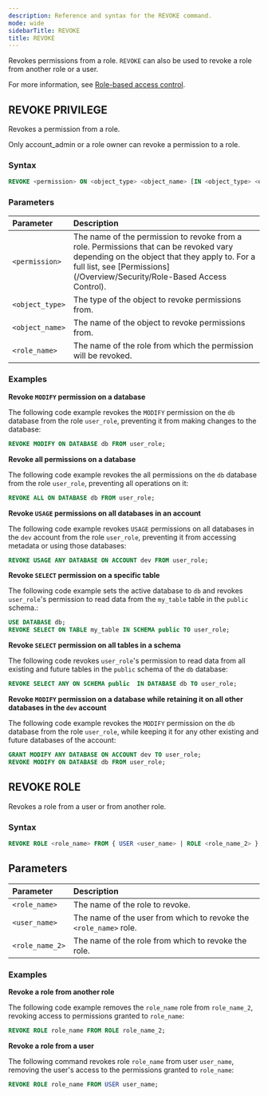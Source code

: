 ```yaml
---
description: Reference and syntax for the REVOKE command.
mode: wide
sidebarTitle: REVOKE
title: REVOKE
---
```



Revokes permissions from a role. `REVOKE` can also be used to revoke a role from another role or a user. 

For more information, see [Role-based access control](/Guides/security/rbac).

## REVOKE PRIVILEGE

Revokes a permission from a role.

<Note>
Only account_admin or a role owner can revoke a permission to a role.
</Note>

### Syntax

```sql
REVOKE <permission> ON <object_type> <object_name> [IN <object_type> <object_name>] FROM <role_name>
```

### Parameters 
 

| Parameter  | Description |
| :--------- | :---------- |
| `<permission>` | The name of the permission to revoke from a role. Permissions that can be revoked vary depending on the object that they apply to. For a full list, see [Permissions](/Overview/Security/Role-Based Access Control). |
| `<object_type>` | The type of the object to revoke permissions from. |
| `<object_name>` | The name of the object to revoke permissions from. |
| `<role_name>` | The name of the role from which the permission will be revoked. |

### Examples

**Revoke `MODIFY` permission on a database**

The following code example revokes the `MODIFY` permission on the `db` database from the role `user_role`, preventing it from making changes to the database:

```sql
REVOKE MODIFY ON DATABASE db FROM user_role;
```

**Revoke all permissions on a database**

The following code example revokes the all permissions on the `db` database from the role `user_role`, preventing all operations on it:

```sql
REVOKE ALL ON DATABASE db FROM user_role;
```

**Revoke `USAGE` permissions on all databases in an account**

The following code example revokes `USAGE` permissions on all databases in the `dev` account from the role `user_role`, preventing it from accessing metadata or using those databases:

```sql
REVOKE USAGE ANY DATABASE ON ACCOUNT dev FROM user_role;
```

**Revoke `SELECT` permission on a specific table**

The following code example sets the active database to `db` and revokes `user_role`'s permission to read data from the `my_table` table in the `public` schema.:

```sql
USE DATABASE db;
REVOKE SELECT ON TABLE my_table IN SCHEMA public TO user_role;
```
**Revoke `SELECT` permission on all tables in a schema**

The following code revokes `user_role`'s permission to read data from all existing and future tables in the `public` schema of the `db` database:

```sql
REVOKE SELECT ANY ON SCHEMA public  IN DATABASE db TO user_role;
```
**Revoke `MODIFY` permission on a database while retaining it on all other databases in the `dev` account**

The following code example revokes the `MODIFY` permission on the `db` database from the role `user_role`, while keeping it for any other existing and future databases of the account:

```sql
GRANT MODIFY ANY DATABASE ON ACCOUNT dev TO user_role;
REVOKE MODIFY ON DATABASE db FROM user_role;
```

## REVOKE ROLE

Revokes a role from a user or from another role.

### Syntax

```sql
REVOKE ROLE <role_name> FROM { USER <user_name> | ROLE <role_name_2> }
```

## Parameters 
 

| Parameter  | Description |
| :--------- | :---------- |
| `<role_name>` | The name of the role to revoke. |
| `<user_name>` | The name of the user from which to revoke the `<role_name>` role. |
| `<role_name_2>` | The name of the role from which to revoke the role. |

### Examples

**Revoke a role from another role**

The following code example removes the `role_name` role from `role_name_2`, revoking access to permissions granted to `role_name`:

```sql
REVOKE ROLE role_name FROM ROLE role_name_2;
```

**Revoke a role from a user**

The following command revokes role `role_name` from user `user_name`, removing the user's access to the permissions granted to `role_name`:

```sql
REVOKE ROLE role_name FROM USER user_name;
```

